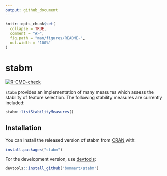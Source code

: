 ```yaml
---
output: github_document
---
```


<!-- README.md is generated from README.Rmd. Please edit that file -->

```r
knitr::opts_chunk$set(
  collapse = TRUE,
  comment = "#>",
  fig.path = "man/figures/README-",
  out.width = "100%"
)
```
# stabm

[![R-CMD-check](https://github.com/bommert/stabm/workflows/R-CMD-check/badge.svg)](https://github.com/bommert/stabm/actions)

`stabm` provides an implementation of many measures which assess the stability of feature selection.
The following stability measures are currently included:

```r
stabm::listStabilityMeasures()
```


## Installation

You can install the released version of stabm from [CRAN](https://cran.r-project.org/package=stabm) with:

```r
install.packages("stabm")
```
For the development version, use [devtools](https://cran.r-project.org/package=devtools):

```r
devtools::install_github("bommert/stabm")
```

